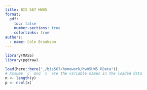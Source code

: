 ```yaml
---
title: BIS 567 HW05
format: 
  pdf:
    toc: false
    number-sections: true
    colorlinks: true
authors:
  - name: Cole Brookson
---
```


```r
library(MASS)
library(pgdraw)

load(here::here("./bis567/homework/hw05HW5.RData"))
# Assume `y` and `x` are the variable names in the loaded data
n <- length(y)
p <- ncol(x)
```